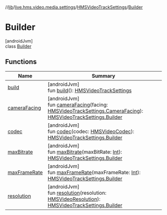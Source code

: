 //[lib](/api-reference/android/v2/home/content)/[live.hms.video.media.settings](../../index)/[HMSVideoTrackSettings](../index)/[Builder](index)

# Builder

[androidJvm]\
class [Builder](index)

## Functions

| Name                           | Summary                                                                                                                                                                                |
| ------------------------------ | -------------------------------------------------------------------------------------------------------------------------------------------------------------------------------------- |
| [build](build)                 | [androidJvm]<br />fun [build](build)(): [HMSVideoTrackSettings](../index)                                                                                                              |
| [cameraFacing](camera-facing)  | [androidJvm]<br />fun [cameraFacing](camera-facing)(facing: [HMSVideoTrackSettings.CameraFacing](../-camera-facing/index)): [HMSVideoTrackSettings.Builder](index)                     |
| [codec](codec)                 | [androidJvm]<br />fun [codec](codec)(codec: [HMSVideoCodec](../../../live.hms.video.media.codec/-h-m-s-video-codec/index)): [HMSVideoTrackSettings.Builder](index)                     |
| [maxBitrate](max-bitrate)      | [androidJvm]<br />fun [maxBitrate](max-bitrate)(maxBitRate: [Int](https://kotlinlang.org/api/latest/jvm/stdlib/kotlin/-int/index.html)): [HMSVideoTrackSettings.Builder](index)        |
| [maxFrameRate](max-frame-rate) | [androidJvm]<br />fun [maxFrameRate](max-frame-rate)(maxFrameRate: [Int](https://kotlinlang.org/api/latest/jvm/stdlib/kotlin/-int/index.html)): [HMSVideoTrackSettings.Builder](index) |
| [resolution](resolution)       | [androidJvm]<br />fun [resolution](resolution)(resolution: [HMSVideoResolution](../../-h-m-s-video-resolution/index)): [HMSVideoTrackSettings.Builder](index)                          |
